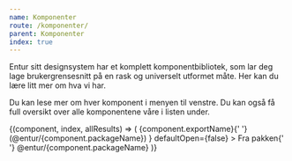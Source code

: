 ```yaml
---
name: Komponenter
route: /komponenter/
parent: Komponenter
index: true
---
```



<PageHeader title="Komponenter" category="Introduksjon">
  Entur sitt designsystem har et komplett komponentbibliotek, som lar deg lage
  brukergrensesnitt på en rask og universelt utformet måte. Her kan du lære litt
  mer om hva vi har.
</PageHeader>

Du kan lese mer om hver komponent i menyen til venstre. Du kan også få full oversikt over alle komponentene våre i listen under.

<ComponentSearcher>
  {(component, index, allResults) => (
    <ExpandablePanel
      key={component.exportName}
      title={
        <span>
          {component.exportName}{' '}
          <Label as="span" style={{ fontWeight: fontWeights.body }}>
            (@entur/{component.packageName})
          </Label>
        </span>
      }
      defaultOpen={false}
    >
      <Paragraph>
        Fra pakken{' '}
        <Link
          href={`https://www.npmjs.com/package/@entur/${component.packageName}`}
        >
          @entur/{component.packageName}
        </Link>
      </Paragraph>
      <ImportStatement
        imports={component.exportName}
        packageName={component.packageName}
      />
      <Props
        key={component.exportName}
        of={component.exportImpl}
        defaultOpen={allResults.length === 1}
      />
    </ExpandablePanel>
  )}
</ComponentSearcher>
